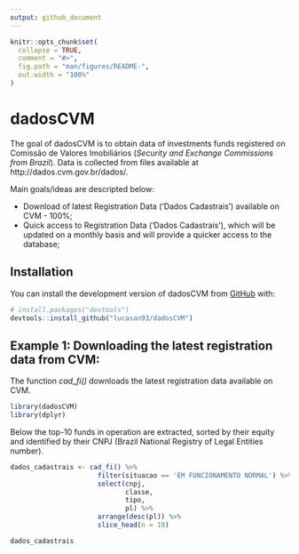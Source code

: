 ```yaml
---
output: github_document
---
```


<!-- README.md is generated from README.Rmd. Please edit that file -->

```r
knitr::opts_chunk$set(
  collapse = TRUE,
  comment = "#>",
  fig.path = "man/figures/README-",
  out.width = "100%"
)
```

# dadosCVM

<!-- badges: start -->
<!-- badges: end -->

The goal of dadosCVM is to obtain data of investments funds registered on Comissão de Valores Imobiliários (_Security and Exchange Commissions from Brazil_). Data is collected from files available at http://dados.cvm.gov.br/dados/. 

Main goals/ideas are descripted below:

  - Download of latest Registration Data ('Dados Cadastrais') available on CVM - 100%;
  - Quick access to Registration Data ('Dados Cadastrais'), which will be updated on a monthly basis and will provide a quicker access to the database;


## Installation

You can install the development version of dadosCVM from [GitHub](https://github.com/) with:

``` r
# install.packages("devtools")
devtools::install_github("lucasan93/dadosCVM")
```

## Example 1: Downloading the latest registration data from CVM:

The function _cad_fi()_ downloads the latest registration data available on CVM.

```r
library(dadosCVM)
library(dplyr)
```

Below the top-10 funds in operation are extracted, sorted by their equity and identified by their CNPJ (Brazil National Registry of Legal Entities number).

```r
dados_cadastrais <- cad_fi() %>%
                      filter(situacao == 'EM FUNCIONAMENTO NORMAL') %>% 
                      select(cnpj,
                             classe,
                             tipo,
                             pl) %>% 
                      arrange(desc(pl)) %>% 
                      slice_head(n = 10)

dados_cadastrais
```

